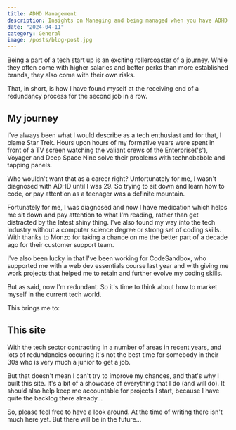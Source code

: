 ```yaml
---
title: ADHD Management
description: Insights on Managing and being managed when you have ADHD
date: "2024-04-11"
category: General
image: /posts/blog-post.jpg
---
```


Being a part of a tech start up is an exciting rollercoaster of a journey. While they often come with higher salaries and better perks than more established brands, they also come with their own risks.

That, in short, is how I have found myself at the receiving end of a redundancy process for the second job in a row. 

## My journey

I've always been what I would describe as a tech enthusiast and for that, I blame Star Trek. Hours upon hours of my formative years were spent in front of a TV screen watching the valiant crews of the Enterprise('s'), Voyager and Deep Space Nine solve their problems with technobabble and tapping panels.

Who wouldn't want that as a career right? Unfortunately for me, I wasn't diagnosed with ADHD until I was 29. So trying to sit down and learn how to code, or pay attention as a teenager was a definite mountain. 

Fortunately for me, I was diagnosed and now I have medication which helps me sit down and pay attention to what I'm reading, rather than get distracted by the latest shiny thing. I've also found my way into the tech industry without a computer science degree or strong set of coding skills. With thanks to Monzo for taking a chance on me the better part of a decade ago for their customer support team. 

I've also been lucky in that I've been working for CodeSandbox, who supported me with a web dev essentials course last year and with giving me work projects that helped me to retain and further evolve my coding skills. 

But as said, now I'm redundant. So it's time to think about how to market myself in the current tech world. 

This brings me to:

## This site

With the tech sector contracting in a number of areas in recent years, and lots of redundancies occuring it's not the best time for somebody in their 30s who is very much a junior to get a job. 

But that doesn't mean I can't try to improve my chances, and that's why I built this site. It's a bit of a showcase of everything that I do (and will do). It should also help keep me accountable for projects I start, because I have quite the backlog there already... 

So, please feel free to have a look around. At the time of writing there isn't much here yet. But there will be in the future... 